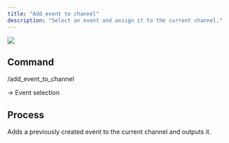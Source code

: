 ```yaml
---
title: "Add event to channel"
description: "Select an event and assign it to the current channel."
---
```


![](/images/integrationen/discord/bot-befehle/event-hinzufügen/Slotbot-AddEventToChannel.gif)

## Command

/add_event_to_channel

-> Event selection

## Process

Adds a previously created event to the current channel and outputs it.
